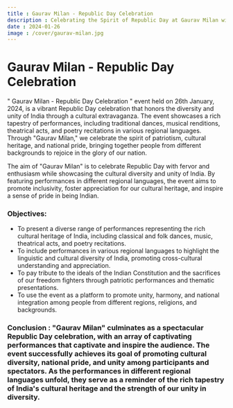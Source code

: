 ```yaml
---
title : Gaurav Milan - Republic Day Celebration
description : Celebrating the Spirit of Republic Day at Gaurav Milan with the Rotaract Club of Galgotias Educational Institutions!
date : 2024-01-26
image : /cover/gaurav-milan.jpg
---
```


# Gaurav Milan - Republic Day Celebration

" Gaurav Milan - Republic Day Celebration " event held on 26th January, 2024,  is a vibrant Republic Day celebration that honors the diversity and unity of India through a cultural extravaganza. The event showcases a rich tapestry of performances, including traditional dances, musical renditions, theatrical acts, and poetry recitations in various regional languages. Through "Gaurav Milan," we celebrate the spirit of patriotism, cultural heritage, and national pride, bringing together people from different backgrounds to rejoice in the glory of our nation.

The aim of "Gaurav Milan" is to celebrate Republic Day with fervor and enthusiasm while showcasing the cultural diversity and unity of India. By featuring performances in different regional languages, the event aims to promote inclusivity, foster appreciation for our cultural heritage, and inspire a sense of pride in being Indian.

### Objectives:
- To present a diverse range of performances representing the rich cultural heritage of India, including classical and folk dances, music, theatrical acts, and poetry recitations.
- To include performances in various regional languages to highlight the linguistic and cultural diversity of India, promoting cross-cultural understanding and appreciation.
- To pay tribute to the ideals of the Indian Constitution and the sacrifices of our freedom fighters through patriotic performances and thematic presentations.
- To use the event as a platform to promote unity, harmony, and national integration among people from different regions, religions, and backgrounds.

### Conclusion : "Gaurav Milan" culminates as a spectacular Republic Day celebration, with an array of captivating performances that captivate and inspire the audience. The event successfully achieves its goal of promoting cultural diversity, national pride, and unity among participants and spectators. As the performances in different regional languages unfold, they serve as a reminder of the rich tapestry of India's cultural heritage and the strength of our unity in diversity. 